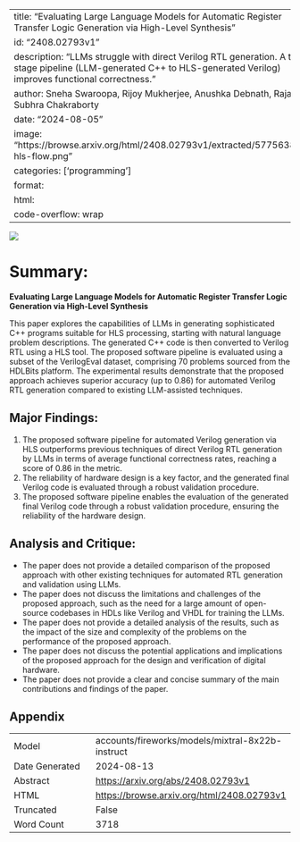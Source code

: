 
---
title: "Evaluating Large Language Models for Automatic Register Transfer Logic Generation via High-Level Synthesis"
id: "2408.02793v1"
description: "LLMs struggle with direct Verilog RTL generation. A two-stage pipeline (LLM-generated C++ to HLS-generated Verilog) improves functional correctness."
author: Sneha Swaroopa, Rijoy Mukherjee, Anushka Debnath, Rajat Subhra Chakraborty
date: "2024-08-05"
image: "https://browse.arxiv.org/html/2408.02793v1/extracted/5775638/llm-hls-flow.png"
categories: ['programming']
format:
  html:
    code-overflow: wrap
---

![](https://browse.arxiv.org/html/2408.02793v1/extracted/5775638/llm-hls-flow.png)

# Summary:
**Evaluating Large Language Models for Automatic Register Transfer Logic Generation via High-Level Synthesis**

This paper explores the capabilities of LLMs in generating sophisticated C++ programs suitable for HLS processing, starting with natural language problem descriptions. The generated C++ code is then converted to Verilog RTL using a HLS tool. The proposed software pipeline is evaluated using a subset of the VerilogEval dataset, comprising 70 problems sourced from the HDLBits platform. The experimental results demonstrate that the proposed approach achieves superior accuracy (up to 0.86) for automated Verilog RTL generation compared to existing LLM-assisted techniques.

## Major Findings:
1. The proposed software pipeline for automated Verilog generation via HLS outperforms previous techniques of direct Verilog RTL generation by LLMs in terms of average functional correctness rates, reaching a score of 0.86 in the metric.
2. The reliability of hardware design is a key factor, and the generated final Verilog code is evaluated through a robust validation procedure.
3. The proposed software pipeline enables the evaluation of the generated final Verilog code through a robust validation procedure, ensuring the reliability of the hardware design.

## Analysis and Critique:
- The paper does not provide a detailed comparison of the proposed approach with other existing techniques for automated RTL generation and validation using LLMs.
- The paper does not discuss the limitations and challenges of the proposed approach, such as the need for a large amount of open-source codebases in HDLs like Verilog and VHDL for training the LLMs.
- The paper does not provide a detailed analysis of the results, such as the impact of the size and complexity of the problems on the performance of the proposed approach.
- The paper does not discuss the potential applications and implications of the proposed approach for the design and verification of digital hardware.
- The paper does not provide a clear and concise summary of the main contributions and findings of the paper.

## Appendix

|          |          |
|----------|----------|
| Model     | accounts/fireworks/models/mixtral-8x22b-instruct       |
| Date Generated     | 2024-08-13       |
| Abstract | [https://arxiv.org/abs/2408.02793v1](https://arxiv.org/abs/2408.02793v1)        |
| HTML     | [https://browse.arxiv.org/html/2408.02793v1](https://browse.arxiv.org/html/2408.02793v1)       |
| Truncated       | False       |
| Word Count       | 3718       |